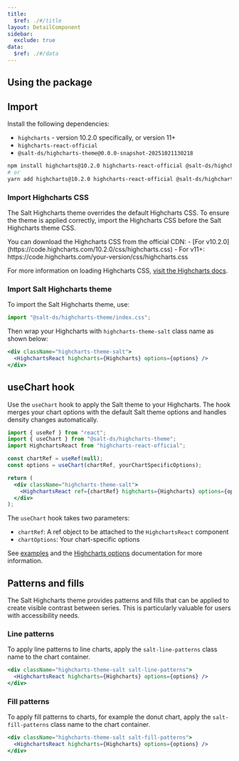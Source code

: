```yaml
---
title:
  $ref: ./#/title
layout: DetailComponent
sidebar:
  exclude: true
data:
  $ref: ./#/data
---
```


## Using the package

## Import

Install the following dependencies:

- `highcharts` - version 10.2.0 specifically, or version 11+
- `highcharts-react-official`
- `@salt-ds/highcharts-theme@0.0.0-snapshot-20251021130218`

```bash
npm install highcharts@10.2.0 highcharts-react-official @salt-ds/highcharts-theme@0.0.0-snapshot-20251021130218
# or
yarn add highcharts@10.2.0 highcharts-react-official @salt-ds/highcharts-theme@0.0.0-snapshot-20251021130218
```

### Import Highcharts CSS

The Salt Highcharts theme overrides the default Highcharts CSS. To ensure the theme is applied correctly, import the Highcharts CSS before the Salt Highcharts theme CSS.

<Callout title="Note">
  You can download the Highcharts CSS from the official CDN:
  - [For v10.2.0](https://code.highcharts.com/10.2.0/css/highcharts.css)
  - For v11+: https://code.highcharts.com/your-version/css/highcharts.css

For more information on loading Highcharts CSS, [visit the Highcharts docs](https://www.highcharts.com/docs/chart-design-and-style/style-by-css).

</Callout>

### Import Salt Highcharts theme

To import the Salt Highcharts theme, use:

```js
import "@salt-ds/highcharts-theme/index.css";
```

Then wrap your Highcharts with `highcharts-theme-salt` class name as shown below:

```jsx
<div className="highcharts-theme-salt">
  <HighchartsReact highcharts={Highcharts} options={options} />
</div>
```

## useChart hook

Use the `useChart` hook to apply the Salt theme to your Highcharts. The hook merges your chart options with the default Salt theme options and handles density changes automatically.

```jsx
import { useRef } from "react";
import { useChart } from "@salt-ds/highcharts-theme";
import HighchartsReact from "highcharts-react-official";

const chartRef = useRef(null);
const options = useChart(chartRef, yourChartSpecificOptions);

return (
  <div className="highcharts-theme-salt">
    <HighchartsReact ref={chartRef} highcharts={Highcharts} options={options} />
  </div>
);
```

The `useChart` hook takes two parameters:

- `chartRef`: A ref object to be attached to the `HighchartsReact` component
- `chartOptions`: Your chart-specific options

See [examples](./examples) and the [Highcharts options](https://www.highcharts.com/docs/getting-started/how-to-set-options) documentation for more information.

## Patterns and fills

The Salt Highcharts theme provides patterns and fills that can be applied to create visible contrast between series. This is particularly valuable for users with accessibility needs.

### Line patterns

To apply line patterns to line charts, apply the `salt-line-patterns` class name to the chart container.

```jsx
<div className="highcharts-theme-salt salt-line-patterns">
  <HighchartsReact highcharts={Highcharts} options={options} />
</div>
```

### Fill patterns

To apply fill patterns to charts, for example the donut chart, apply the `salt-fill-patterns` class name to the chart container.

```jsx
<div className="highcharts-theme-salt salt-fill-patterns">
  <HighchartsReact highcharts={Highcharts} options={options} />
</div>
```
